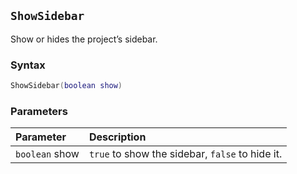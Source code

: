 ::: {.minipage data-latex="{\textwidth}"}
## `ShowSidebar` {#standard-showsidebar}

Show or hides the project's sidebar\index{user interface!sidebar}.

### Syntax {-}

``` .lua
ShowSidebar(boolean show)
```

### Parameters {-}

**Parameter** | **Description**
| :-- | :-- |
| `boolean` show | `true` to show the sidebar, `false` to hide it. |
:::
